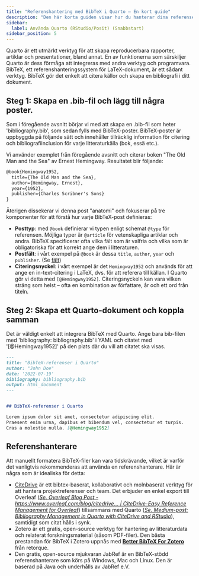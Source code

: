 ```yaml
---
title: "Referenshantering med BibTeX i Quarto – En kort guide"
description: "Den här korta guiden visar hur du hanterar dina referenser med BibTeX. BibTeX är en referenshanteringsprogramvara som låter dig lagra och organisera dina referenser i ett enkelt, användarvänligt format."
sidebar:
  label: Använda Quarto (RStudio/Posit) (Snabbstart)
sidebar_position: 5
---
```



Quarto är ett utmärkt verktyg för att skapa reproducerbara rapporter, artiklar och presentationer, bland annat. En av funktionerna som särskiljer Quarto är dess förmåga att integreras med andra verktyg och programvara. BibTeX, ett referenshanteringssystem för LaTeX-dokument, är ett sådant verktyg. BibTeX gör det enkelt att citera källor och skapa en bibliografi i ditt dokument.

<CiteDrive />

## Steg 1: Skapa en .bib-fil och lägg till några poster.

Som i föregående avsnitt börjar vi med att skapa en .bib-fil som heter 'bibliography.bib', som sedan fylls med BibTeX-poster. BibTeX-poster är uppbyggda på följande sätt och innehåller tillräcklig information för citering och bibliografiinclusion för varje litteraturkälla (bok, essä etc.).

Vi använder exemplet från föregående avsnitt och citerar boken "The Old Man and the Sea" av Ernest Hemingway. Resultatet blir följande:

```latex
@book{Hemingway1952,
  title={The Old Man and the Sea},
  author={Hemingway, Ernest},
  year={1952},
  publisher={Charles Scribner's Sons}
}
```

Återigen dissekerar vi denna post "anatomi" och fokuserar på tre komponenter för att förstå hur varje BibTeX-post definieras:

* **Posttyp**: med `@book` definierar vi typen enligt schemat `@type` för referensen. Möjliga typer är `@article` för vetenskapliga artiklar och andra. BibTeX specificerar ofta vilka fält som är valfria och vilka som är obligatoriska för att korrekt ange dem i litteraturen.
* **Postfält**: i vårt exempel på `@book` är dessa `title`, `author`, `year` och `publisher`. (Se [fält](./fields))
* **Citeringsnyckel**: i vårt exempel är det `Hemingway1952` och används för att ange en in-text-citering i LaTeX, dvs. för att referera till källan. I Quarto gör vi detta med `[@Hemingway1952]`. Citeringsnyckeln kan vara vilken sträng som helst – ofta en kombination av författare, år och ett ord från titeln.

## Steg 2: Skapa ett Quarto-dokument och koppla samman

Det är väldigt enkelt att integrera BibTeX med Quarto. Ange bara bib-filen med 'bibliography: bibliography.bib' i YAML och citatet med '[@Hemingway1952]' på den plats där du vill att citatet ska visas.

```md
---
title: "BibTeX-referenser i Quarto"
author: "John Doe"
date: '2022-07-19'
bibliography: bibliography.bib
output: html_document
---


## BibTeX-referenser i Quarto

Lorem ipsum dolor sit amet, consectetur adipiscing elit.
Praesent enim urna, dapibus et bibendum vel, consectetur et turpis.
Cras a molestie nulla. [@Hemingway1952]
```

## Referenshanterare

Att manuellt formatera BibTeX-filer kan vara tidskrävande, vilket är varför det vanligtvis rekommenderas att använda en referenshanterare. Här är några som är idealiska för detta:

* [CiteDrive](https://www.citedrive.com/) är ett bibtex-baserat, kollaborativt och molnbaserat verktyg för att hantera projektreferenser och team. Det erbjuder en enkel export till Overleaf ([*Se. Overleaf Blog Post - https://www.overleaf.com/blog/citedrive... | CiteDrive-Easy Reference Management for Overleaf*](https://www.overleaf.com/blog/citedrive-easy-reference-management-for-overleaf)) tillsammans med Quarto ([*Se. Medium-post: Bibliography Management in Quarto with CiteDrive and RStudio*](https://citedrive.medium.com/bibliography-management-in-r-markdown-with-citedrive-and-rstudio-2585699dd619)), samtidigt som citat hålls i synk.
* Zotero är ett gratis, open-source verktyg för hantering av litteraturdata och relaterat forskningsmaterial (såsom PDF-filer). Den bästa prestandan för BibTeX i Zotero uppnås med **[Better BibTeX For Zotero](https://retorque.re/zotero-better-bibtex/)** från retorque.
* Den gratis, open-source mjukvaran JabRef är en BibTeX-stödd referenshanterare som körs på Windows, Mac och Linux. Den är baserad på Java och underhålls av JabRef e.V.

